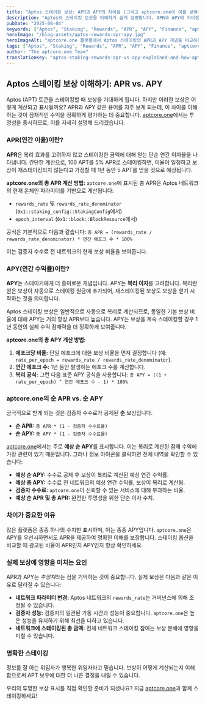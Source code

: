 ```yaml
---
title: "Aptos 스테이킹 보상: APR과 APY의 차이점 (그리고 aptcore.one이 이를 보여주는 방법)"
description: "Aptos의 스테이킹 보상을 이해하기 쉽게 설명합니다. APR과 APY의 차이점, 계산 방법, 그리고 aptcore.one이 제공하는 투명한 보상 정보를 알아보세요."
pubDate: "2025-08-04"
keywords: ["Aptos", "Staking", "Rewards", "APR", "APY", "Finance", "aptcore.one"]
heroImage: "/blog-assets/aptos-rewards-apr-apy.jpg"
heroImageAlt: "aptcore.one 플랫폼에서 Aptos 스테이킹의 APR과 APY 개념을 비교하는 일러스트"
tags: ["Aptos", "Staking", "Rewards", "APR", "APY", "Finance", "aptcore.one"]
author: "The aptcore.one Team"
translationKey: "aptos-staking-rewards-apr-vs-apy-explained-and-how-aptcoreone-shows-them"
---
```


## Aptos 스테이킹 보상 이해하기: APR vs. APY

Aptos (APT) 토큰을 스테이킹할 때 보상을 기대하게 됩니다. 하지만 이러한 보상은 어떻게 계산되고 표시될까요? APR과 APY 같은 용어를 자주 보게 되는데, 이 차이를 이해하는 것이 잠재적인 수익을 정확하게 평가하는 데 중요합니다. [aptcore.one](https://aptcore.one)에서는 투명성을 중시하므로, 이를 자세히 설명해 드리겠습니다.

### APR(연간 이율)이란?

**APR**은 복리 효과를 고려하지 않고 스테이킹한 금액에 대해 얻는 단순 연간 이자율을 나타냅니다. 간단한 계산으로, 100 APT를 5% APR로 스테이킹하면, 이율이 일정하고 보상이 재스테이킹되지 않는다고 가정할 때 1년 동안 5 APT를 얻을 것으로 예상됩니다.

**aptcore.one의 총 APR 계산 방법:**
`aptcore.one`에 표시된 총 APR은 Aptos 네트워크의 현재 온체인 파라미터를 기반으로 계산됩니다:
* `rewards_rate` 및 `rewards_rate_denominator` (`0x1::staking_config::StakingConfig`에서)
* `epoch_interval` (`0x1::block::BlockResource`에서)

공식은 기본적으로 다음과 같습니다:
`총 APR = (rewards_rate / rewards_rate_denominator) * 연간 에포크 수 * 100%`

이는 검증자 수수료 전 네트워크의 현재 보상 비율을 보여줍니다.

### APY(연간 수익률)이란?

**APY**는 스테이커에게 더 흥미로운 개념입니다. APY는 **복리 이자**를 고려합니다. 복리란 얻은 보상이 자동으로 스테이킹 원금에 추가되어, 재스테이킹된 보상도 보상을 얻기 시작하는 것을 의미합니다.

Aptos 스테이킹 보상은 일반적으로 자동으로 복리로 계산되므로, 동일한 기본 보상 비율에 대해 APY는 거의 항상 APR보다 높습니다. APY는 보상을 계속 스테이킹할 경우 1년 동안의 실제 수익 잠재력을 더 정확하게 보여줍니다.

**aptcore.one의 총 APY 계산 방법:**
1. **에포크당 비율:** 단일 에포크에 대한 보상 비율을 먼저 결정합니다 (예: `rate_per_epoch = rewards_rate / rewards_rate_denominator`).
2. **연간 에포크 수:** 1년 동안 발생하는 에포크 수를 계산합니다.
3. **복리 공식:** 그런 다음 표준 APY 공식을 사용합니다:
   `총 APY = ((1 + rate_per_epoch) ^ 연간 에포크 수 - 1) * 100%`

### aptcore.one의 순 APR vs. 순 APY

궁극적으로 받게 되는 것은 검증자 수수료가 공제된 **순** 보상입니다.

* **순 APR:** `총 APR * (1 - 검증자 수수료율)`
* **순 APY:** `총 APY * (1 - 검증자 수수료율)`

[aptcore.one](https://aptcore.one)에서는 주로 **예상 순 APY**를 표시합니다. 이는 복리로 계산된 잠재 수익에 가장 관련이 있기 때문입니다. 그러나 정보 아이콘을 클릭하면 전체 내역을 확인할 수 있습니다:

* **예상 순 APY:** 수수료 공제 후 보상이 복리로 계산된 예상 연간 수익률.
* **예상 총 APY:** 수수료 전 네트워크의 예상 연간 수익률, 보상이 복리로 계산됨.
* **검증자 수수료:** `aptcore.one`이 신뢰할 수 있는 서비스에 대해 부과하는 비율.
* **예상 순 APR 및 총 APR:** 완전한 투명성을 위한 단순 이자 수치.

### 차이가 중요한 이유

많은 플랫폼은 종종 하나의 수치만 표시하며, 이는 종종 APY입니다. `aptcore.one`은 APY를 우선시하면서도 APR을 제공하여 명확한 이해를 보장합니다. 스테이킹 옵션을 비교할 때 광고된 비율이 APR인지 APY인지 항상 확인하세요.

### 실제 보상에 영향을 미치는 요인

APR과 APY는 *추정치*라는 점을 기억하는 것이 중요합니다. 실제 보상은 다음과 같은 이유로 달라질 수 있습니다:
* **네트워크 파라미터 변경:** Aptos 네트워크의 `rewards_rate`는 거버넌스에 의해 조정될 수 있습니다.
* **검증자 성능:** 검증자의 일관된 가동 시간과 성능이 중요합니다. `aptcore.one`은 높은 성능을 유지하기 위해 최선을 다하고 있습니다.
* **네트워크에 스테이킹된 총 금액:** 전체 네트워크 스테이킹 참여는 보상 분배에 영향을 미칠 수 있습니다.

### 명확한 스테이킹

정보를 잘 아는 위임자가 행복한 위임자라고 믿습니다. 보상이 어떻게 계산되는지 이해함으로써 APT 보유에 대한 더 나은 결정을 내릴 수 있습니다.

우리의 투명한 보상 표시를 직접 확인할 준비가 되셨나요? 지금 [aptcore.one](https://aptcore.one)과 함께 스테이킹하세요!